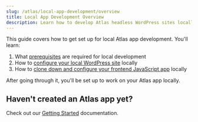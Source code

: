 ```yaml
---
slug: /atlas/local-app-development/overview
title: Local App Development Overview
description: Learn how to develop Atlas headless WordPress sites locally
---
```


This guide covers how to get set up for local Atlas app development. You'll learn:

1. What [prerequisites](./prerequisites) are required for local development
1. How to [configure your local WordPress site](./wordpress-site-config) locally
1. How to [clone down and configure your frontend JavaScript app](./frontend-app-config) locally

After going through it, you'll be set up to work on your Atlas app locally.

## Haven't created an Atlas app yet?

Check out our [Getting Started](../getting-started/overview) documentation.
